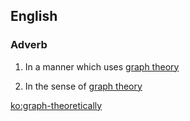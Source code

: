 ==English==

===Adverb===
{{en-adv}}
# {{label|en|mathematics}} In a manner which uses [[graph theory]]
# {{label|en|mathematics}} In the sense of [[graph theory]]

[[ko:graph-theoretically]]